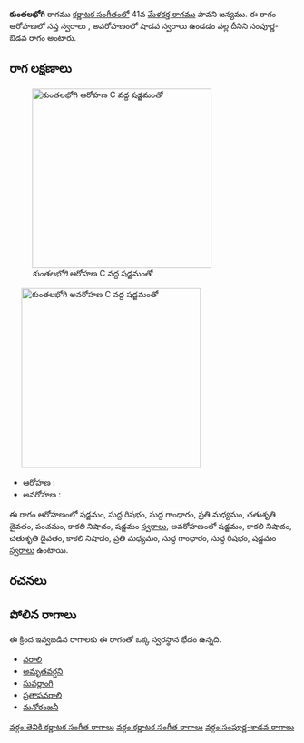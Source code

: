 {{Infobox ragam
	| name          	= కుంతలభోగి
	| synonym	    	= 
	| mela          	= 
	| chakra        	= 
	| janaka        	= 
	| type          	= సంపూర్ణ-శాడవ
	| arohanam      	= {{svaraC|S|R1|G1|M2|D2|P|N3|S'}} 
	| avarohanam    	= {{svaraC|S'|N3|D2|N3|M2|G1|R1|S}}
	| jeeva         	=
	| chhaya        	=
	| nyasa         	=
	| vishesha      	= 
	| equivalent  		= 
}}
{{కర్ణాటక సంగీత రాగాలు}}
'''కుంతలభోగి''' రాగము [[కర్ణాటక సంగీతం]]లో 41వ [[మేళకర్త రాగము]] పావని జన్యము.  ఈ రాగం ఆరోహణలో సప్త స్వరాలు , అవరోహణంలో షాడవ స్వరాలు ఉండడం వల్ల దీనిని సంపూర్ణ-ఔడవ రాగం అంటారు.


==రాగ లక్షణాలు==
[[Image:kuntalabhogi_ar_kb2wiki.png|thumb|right|316px|''కుంతలభోగి'' ఆరోహణ C వద్ద షడ్జమంతో]]
	[[Image:kuntalabhogi_av_kb2wiki.png|thumb|right|316px|''కుంతలభోగి'' అవరోహణ C వద్ద షడ్జమంతో]]

* ఆరోహణ : {{svaraC|S|R1|G1|M2|D2|P|N3|S'}} 
* అవరోహణ : {{svaraC|S'|N3|D2|N3|M2|G1|R1|S}}

ఈ రాగం ఆరోహణంలో షడ్జమం, సుద్ద  రిషభం, సుద్ద  గాంధారం, ప్రతి మధ్యమం, చతుశృతి దైవతం, పంచమం, కాకలి  నిషాదం, షడ్జమం [[స్వరాలు]], అవరోహణంలో షడ్జమం, కాకలి  నిషాదం, చతుశృతి దైవతం, కాకలి  నిషాదం, ప్రతి మధ్యమం, సుద్ద  గాంధారం, సుద్ద  రిషభం, షడ్జమం [[స్వరాలు]] ఉంటాయి.

==రచనలు==



==పోలిన రాగాలు==
ఈ క్రింద ఇవ్వబడిన రాగాలకు ఈ రాగంతో ఒక్క స్వరస్థాన భేదం ఉన్నది.
* [[వరాలి]]
* [[అమృతవర్షని]]
* [[సువర్ణాంగి]]
* [[ ప్రతాపవరాలి]]
* [[మనోరంజనీ]]



[[వర్గం:తెవికి కర్ణాటక సంగీత రాగాలు]]
[[వర్గం:కర్ణాటక సంగీత రాగాలు]]
[[వర్గం:సంపూర్ణ-శాడవ రాగాలు]]